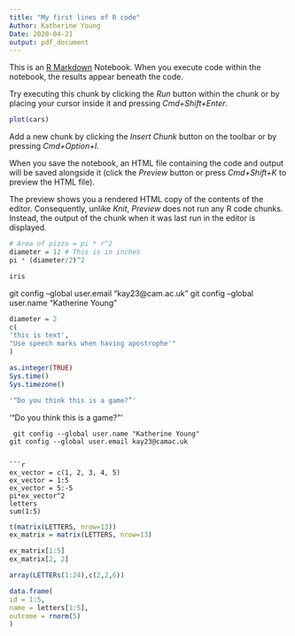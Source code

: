 ```yaml
---
title: "My first lines of R code"
Author: Katherine Young 
Date: 2020-04-21
output: pdf_document 
---
```


This is an [R Markdown](http://rmarkdown.rstudio.com) Notebook. When you execute code within the notebook, the results appear beneath the code. 

Try executing this chunk by clicking the *Run* button within the chunk or by placing your cursor inside it and pressing *Cmd+Shift+Enter*. 

```r
plot(cars)
```

Add a new chunk by clicking the *Insert Chunk* button on the toolbar or by pressing *Cmd+Option+I*.

When you save the notebook, an HTML file containing the code and output will be saved alongside it (click the *Preview* button or press *Cmd+Shift+K* to preview the HTML file). 

The preview shows you a rendered HTML copy of the contents of the editor. Consequently, unlike *Knit*, *Preview* does not run any R code chunks. Instead, the output of the chunk when it was last run in the editor is displayed.

```r
# Area of pizza = pi * r^2
diameter = 12 # This is in inches
pi * (diameter/2)^2
```


```r
iris
```

  git config --global user.email "kay23@cam.ac.uk"
  git config --global user.name "Katherine Young"
  
  
```r
diameter = 2
c(
'this is text',
"Use speech marks when having apostrophe'"
)


```
  
  
  
  
```r
as.integer(TRUE)
Sys.time()
Sys.timezone()

'“Do you think this is a game?”'

```



'“Do you think this is a game?”'

```
 git config --global user.name "Katherine Young"
git config --global user.email kay23@camac.uk

  
```r
ex_vector = c(1, 2, 3, 4, 5)
ex_vector = 1:5
ex_vector = 5:-5
pi*ex_vector^2
letters
sum(1:5)
```
  
```r
t(matrix(LETTERS, nrow=13))
ex_matrix = matrix(LETTERS, nrow=13)

ex_matrix[1:5]
ex_matrix[2, 2]

```

```r
array(LETTERs(1:24),c(2,2,6))
```

```r
data.frame(
id = 1:5,
name = letters[1:5],
outcome = rnorm(5)
)
```

  
  
  
  
  
  
  
  
  
  
  
  
  
  
  
  
  
  
  
  
